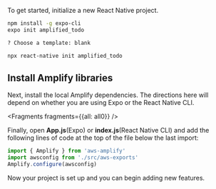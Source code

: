 To get started, initialize a new React Native project.

<BlockSwitcher>
<Block name="Expo">

```bash
npm install -g expo-cli  
expo init amplified_todo

? Choose a template: blank
```

</Block>
<Block name="React Native CLI">

```bash
npx react-native init amplified_todo
```

</Block>
</BlockSwitcher>

## Install Amplify libraries

Next, install the local Amplify dependencies. The directions here will depend on whether you are using Expo or the React Native CLI.


<Fragments fragments={{all: all0}} />


Finally, open __App.js__(Expo) or __index.js__(React Native CLI) and add the following lines of code at the top of the file below the last import:

```javascript
import { Amplify } from 'aws-amplify'
import awsconfig from './src/aws-exports'
Amplify.configure(awsconfig)
```

Now your project is set up and you can begin adding new features.
